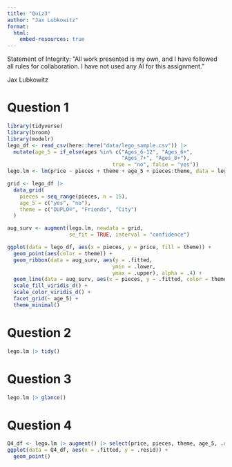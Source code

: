 ```yaml
---
title: "Quiz3"
author: "Jax Lubkowitz"
format: 
  html:
    embed-resources: true
---
```


Statement of Integrity: “All work presented is my own, and I have followed all rules for collaboration. I have not used any AI for this assignment.”

Jax Lubkowitz

# Question 1
```r
library(tidyverse)
library(broom)
library(modelr)
lego_df <- read_csv(here::here("data/lego_sample.csv")) |> 
  mutate(age_5 = if_else(ages %in% c("Ages_6-12", "Ages_6+",
                                     "Ages_7+", "Ages_8+"),
                                  true = "no", false = "yes"))
lego.lm <- lm(price ~ pieces + theme + age_5 + pieces:theme, data = lego_df)

grid <- lego_df |>
  data_grid(
    pieces = seq_range(pieces, n = 15),
    age_5 = c("yes", "no"),
    theme = c("DUPLO®", "Friends", "City")
  ) 

aug_surv <- augment(lego.lm, newdata = grid,
                    se_fit = TRUE, interval = "confidence")

ggplot(data = lego_df, aes(x = pieces, y = price, fill = theme)) +
  geom_point(aes(color = theme)) +
  geom_ribbon(data = aug_surv, aes(y = .fitted,
                                  ymin = .lower,
                                  ymax = .upper), alpha = .4) +
  geom_line(data = aug_surv, aes(x = pieces, y = .fitted, color = theme), linewidth = 1.2) +
  scale_fill_viridis_d() +
  scale_color_viridis_d() +
  facet_grid(~ age_5) +
  theme_minimal()
```

# Question 2
```r
lego.lm |> tidy()
```

# Question 3
```r
lego.lm |> glance()
```

# Question 4
```r
Q4_df <- lego.lm |> augment() |> select(price, pieces, theme, age_5, .resid, .fitted)
ggplot(data = Q4_df, aes(x = .fitted, y = .resid)) +
  geom_point()
```

